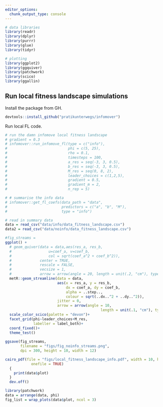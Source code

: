 ```yaml
---
editor_options:
  chunk_output_type: console
---
```


```r
# data libraries
library(readr)
library(dplyr)
library(purrr)
library(glue)
library(tidyr)

# plotting
library(ggplot2)
library(ggquiver)
library(patchwork)
library(scico)
library(ggallin)
```

## Run local fitness landscape simulations

Install the package from GH.

```r
devtools::install_github("pratikunterwegs/infomover")
```

Run local FL code.

```r
# run the damn infomove local fitness landscape
# gradient = 0.3
# infomover::run_infomove_fl(type = c("info"),
#                            phi = c(5, 25),
#                            rho = 0.1,
#                            timesteps = 100,
#                            a_res = seq(-3, 3, 0.5),
#                            b_res = seq(-3, 3, 0.5),
#                            M_res = seq(0, 8, 2),
#                            leader_choices = c(1,2,5),
#                            gradient = 0.5,
#                            gradient_m = 2,
#                            n_rep = 5)
```

```r
# # summarise the info data
# infomover::get_fl_coefs(data_path = "data",
#                         predictors = c("a", "b", "M"),
#                         type = "info")
```

```r
# read in summary data
data = read_csv("data/info/data_fitness_landscape.csv")
data2 = read_csv("data/noinfo/data_fitness_landscape.csv")
```


```r
#fig_streams = 
ggplot() +
  # geom_quiver(data = data,aes(res_a, res_b,
  #                 u=coef_a, v=coef_b,
  #                 col = sqrt(coef_a^2 + coef_b^2)),
  #             center = TRUE,
  #             rescale = FALSE,
  #             vecsize = 1,
  #             arrow = arrow(angle = 20, length = unit(.2, "cm"), type = "closed"))+
  metR::geom_streamline(data = data,
                        aes(x = res_a, y = res_b,
                            dx = coef_a, dy = coef_b,
                            alpha = ..step..,
                            colour = sqrt(..dx..^2 + ..dy..^2)),
                        jitter = 0,
                        arrow = arrow(angle = 10,
                                            length = unit(.1, "cm"), type = "open"))+
  scale_color_scico(palette = "devon")+
  facet_grid(phi~leader_choices+M_res,
             labeller = label_both)+
  coord_fixed()+
  theme_test()
  
ggsave(fig_streams,
       filename = "figs/fig_noinfo_streams.png",
       dpi = 300, height = 10, width = 12)
```

```r
cairo_pdf(file = "figs/local_fitness_landscape_info.pdf", width = 10, height = 3,
            onefile = TRUE)
  {
    print(data$plot)
  }
  dev.off()
```


```r
library(patchwork)
data = arrange(data, phi)
fig_list = wrap_plots(data$plot, ncol = 3)
```

